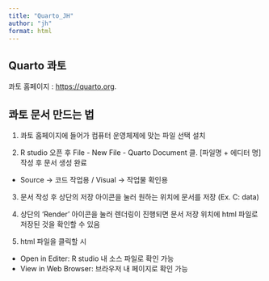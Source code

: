 ```yaml
---
title: "Quarto_JH"
author: "jh"
format: html
---
```


## Quarto 콰토

콰토 홈페이지 : <https://quarto.org>.

## 콰토 문서 만드는 법

1.  콰토 홈페이지에 들어가 컴퓨터 운영체제에 맞는 파일 선택 설치

2.  R studio 오픈 후 File - New File - Quarto Document 클. [파일명 + 에디터 명] 작성 후 문서 생성 완료

-   Source -\> 코드 작업용 / Visual -\> 작업물 확인용

3.  문서 작성 후 상단의 저장 아이콘을 눌러 원하는 위치에 문서를 저장 (Ex. C: data)

4.  상단의 'Render' 아이콘을 눌러 렌더링이 진행되면 문서 저장 위치에 html 파일로 저장된 것을 확인할 수 있음

5.  html 파일을 클릭할 시

-   Open in Editer: R studio 내 소스 파일로 확인 가능
-   View in Web Browser: 브라우저 내 페이지로 확인 가능




